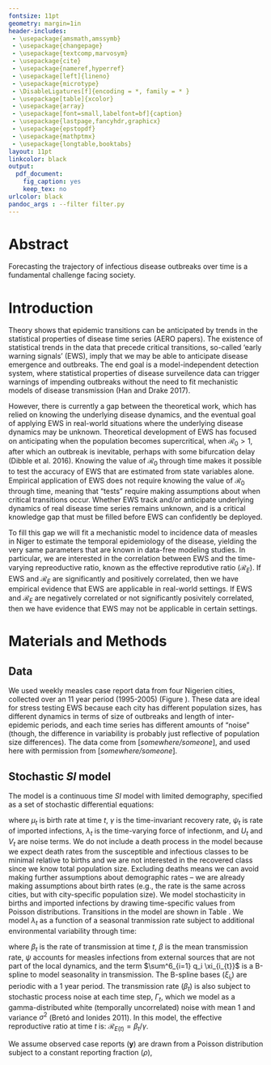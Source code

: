 ```yaml
---
fontsize: 11pt
geometry: margin=1in
header-includes:
 - \usepackage{amsmath,amssymb}
 - \usepackage{changepage}
 - \usepackage{textcomp,marvosym}
 - \usepackage{cite}
 - \usepackage{nameref,hyperref}
 - \usepackage[left]{lineno}
 - \usepackage{microtype}
 - \DisableLigatures[f]{encoding = *, family = * }
 - \usepackage[table]{xcolor}
 - \usepackage{array}
 - \usepackage[font=small,labelfont=bf]{caption}
 - \usepackage{lastpage,fancyhdr,graphicx}
 - \usepackage{epstopdf}
 - \usepackage{mathptmx} 
 - \usepackage{longtable,booktabs}
layout: 11pt
linkcolor: black
output:
  pdf_document:
    fig_caption: yes
    keep_tex: no
urlcolor: black
pandoc_args : --filter filter.py
---
```

\raggedright
\vspace*{0.2in}

<!-- % Title must be 250 characters or less. -->
\begin{centering}

{\Large
\textbf\newline{Linking early warning signals to the temporal epidemiology of measles in Nigerien cities} 
}

\vspace{2em}

Andrew T. Tredennick\textsuperscript{1,2}\footnote{Corresponding author: atredenn@gmail.com},
Pejman Rohani\textsuperscript{1,2},
Eamon O'Dea\textsuperscript{1,2},
\& John M. Drake\textsuperscript{1,2}
\\
\bigskip
\textsuperscript{1} \small\emph{Odum School of Ecology, University of Georgia, Athens, GA, USA} \\
\textsuperscript{2} \small\emph{Center for the Ecology of Infectious Diseases, University of Georgia, Athens, GA, USA}

\end{centering}



# Abstract
Forecasting the trajectory of infectious disease outbreaks over time is a fundamental challenge facing society.

\linenumbers

# Introduction

Theory shows that epidemic transitions can be anticipated by trends in the statistical properties of disease time series (AERO papers).
The existence of statistical trends in the data that precede critical transitions, so-called 'early warning signals' (EWS), imply that we may be able to anticipate disease emergence and outbreaks.
The end goal is a model-independent detection system, where statistical properties of disease surveilence data can trigger warnings of impending outbreaks without the need to fit mechanistic models of disease transmission (Han and Drake 2017).

However, there is currently a gap between the theoretical work, which has relied on knowing the underlying disease dynamics, and the eventual goal of applying EWS in real-world situations where the underlying disease dynamics may be unknown.
Theoretical development of EWS has focused on anticipating when the population becomes supercritical, when $\mathcal{R}_0 > 1$, after which an outbreak is inevitable, perhaps with some bifurcation delay (Dibble et al. 2016).
Knowing the value of $\mathcal{R}_0$ through time makes it possible to test the accuracy of EWS that are estimated from state variables alone.
Empirical application of EWS does not require knowing the value of $\mathcal{R}_0$ through time, meaning that "tests" require making assumptions about when critical transitions occur.
Whether EWS track and/or anticipate underlying dynamics of real disease time series remains unknown, and is a critical knowledge gap that must be filled before EWS can confidently be deployed.

To fill this gap we will fit a mechanistic model to incidence data of measles in Niger to estimate the temporal epidemiology of the disease, yielding the very same parameters that are known in data-free modeling studies.
In particular, we are interested in the correlation between EWS and the time-varying repreoductive ratio, known as the effective reprodutive ratio $\left(\mathcal{R}_E\right)$.
If EWS and $\mathcal{R}_E$ are significantly and positively correlated, then we have empirical evidence that EWS are applicable in real-world settings.
If EWS and $\mathcal{R}_E$ are negatively correlated or not significantly posivitely correlated, then we have evidence that EWS may not be applicable in certain settings.

# Materials and Methods

## Data
We used weekly measles case report data from four Nigerien cities, collected over an 11 year period (1995-2005) (Figure \ref{fig:data}).
These data are ideal for stress testing EWS because each city has different population sizes, has different dynamics in terms of size of outbreaks and length of inter-epidemic periods, and each time series has different amounts of "noise" (though, the difference in variability is probably just reflective of population size differences).
The data come from [*somewhere/someone*], and used here with permission from [*somewhere/someone*].

\begin{figure}[!ht]
\centering
\includegraphics[width=\textwidth]{../figures/data-timeseries.pdf}
\caption{Time series of weekly measles case reports from four cities in Niger.}
\label{fig:data}
\end{figure}

## Stochastic *SI* model
The model is a continuous time *SI* model with limited demography, specified as a set of stochastic differential equations:

\begin{align}
dS &= \mu_t N_t dt - \lambda_t S_t dt + dU_t \\
dI &= \psi_t dt + \lambda_t S_t dt - \gamma I_t dt + dV_t
\end{align}

\noindent{}where $\mu_t$ is birth rate at time *t*, $\gamma$ is the time-invariant recovery rate, $\psi_t$ is rate of imported infections, $\lambda_t$ is the time-varying force of infectionm, and $U_t$ and $V_t$ are noise terms.
We do not include a death process in the model because we expect death rates from the susceptible and infectious classes to be minimal relative to births and we are not interested in the recovered class since we know total population size.
Excluding deaths means we can avoid making further assumptions about demographic rates -- we are already making assumptions about birth rates (e.g., the rate is the same across cities, but with city-specific population size).
We model stochasticity in births and imported infections by drawing time-specific values from Poisson distributions.
Transitions in the model are shown in Table \ref{table:model-trans}.
We model $\lambda_t$ as a function of a seasonal tranmission rate subject to additional environmental variability through time:

\begin{align}
\lambda_t &= \frac{\beta_t I_t}{N_t}, \\
\beta_t &= \beta \left(1 + \sum^6_{i=1} q_i \xi_{i_{t}} \right) \Gamma_t,
\end{align}

\noindent{}where $\beta_t$ is the rate of transmission at time *t*, $\beta$ is the mean transmission rate, $\psi$ accounts for measles infections from external sources that are not part of the local dynamics, and the term $\sum^6_{i=1} q_i \xi_{i_{t}}$ is a B-spline to model seasonality in transmission.
The B-spline bases ($\xi_{i_{t}}$) are periodic with a 1 year period.
The transmission rate ($\beta_t$) is also subject to stochastic process noise at each time step, $\Gamma_t$, which we model as a gamma-distributed white (temporally uncorrelated) noise with mean 1 and variance $\sigma^2$ (Bretó and Ionides 2011).
In this model, the effective reproductive ratio at time *t* is: $\mathcal{R}_{E(t)} = \beta_t / \gamma$.

We assume observed case reports ($\textbf{y}$) are drawn from a Poisson distribution subject to a constant reporting fraction ($\rho$),

\begin{align}
y_t \sim \text{Poisson} \left( \rho I_t \right).
\end{align}

\begin{table}[!ht]
\centering
\caption{Transitions in the SI model. We show the determinstic transmission rate for clarity, but our model uses the stochastic tranmission rate.}
\begin{tabular}{lll}
\toprule
Transition & ($\Delta S$, $\Delta I$) & Propensity \\
\midrule
birth & $(1, 0)$ & $N_t \mu$ \\
imported infections & $(0, 1)$ & $\psi_t$ \\
transmission (deterministic) & $(-1, 1)$ & $SI \beta_t / N_t$ \\
transmission (stochastic) & $(-k, k)$ & $\frac{S}{k}\sum^k_{j=0} \left(\begin{matrix}k\\j\end{matrix} \right) (-1)^{k-j+1} \tau_{\text{f}}^{-1} \text{ln}(1 + (\beta_tI/N_t)) \tau_{\text{f}} (S-j)$ \\
recovery & $(0, -1)$ & $I\gamma$ \\
\bottomrule
\end{tabular}
\label{table:model-trans}
\end{table}

\nolinenumbers

